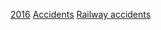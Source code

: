 {{cat topic in year| topic=鐵路事故| year=2016}}
{{Commons cat|Rail transport accidents in 2016}}

[[Category:21世紀鐵路事故|2016]]
[[Category:2016年鐵路|Accidents]]
[[Category:2016年交通事故|Railway accidents]]